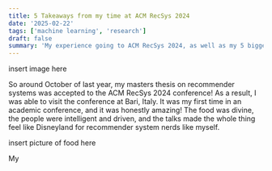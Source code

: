 ```yaml
---
title: 5 Takeaways from my time at ACM RecSys 2024
date: '2025-02-22'
tags: ['machine learning', 'research']
draft: false
summary: 'My experience going to ACM RecSys 2024, as well as my 5 biggest takeaways from the conference talks that are relevant to my work.'
---
```


insert image here

So around October of last year, my masters thesis on recommender systems was accepted to the ACM RecSys 2024 conference! As a result, I was able to visit the conference at Bari, Italy. It was my first time in an academic conference, and it was honestly amazing! The food was divine, the people were intelligent and driven, and the talks made the whole thing feel like Disneyland for recommender system nerds like myself.

insert picture of food here

My 